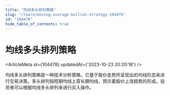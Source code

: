 ```yaml
---
title: "均线多头排列策略"
slug: "/learn/moving-average-bullish-strategy-104478"
id: "104478"
hide_table_of_contents: true
---
```



# 均线多头排列策略

<ArticleMeta id={104478} updatedAt={'2023-10-23 20:20:18'} />
<div className='border-solid border-b border-t-0 my-4 border-[var(--ifm-color-gray-300)]' />

均线多头排列策略是一种技术分析策略，它基于股价走势所呈现出的均线形态来进行交易决策。多头排列指短期均线上穿长期均线，预示着股价上涨趋势的形成。投资者可以根据均线多头排列来进行买入操作。

